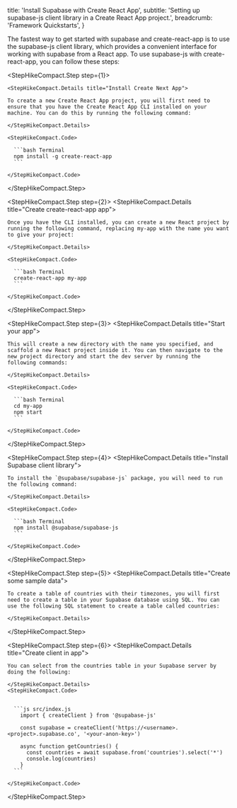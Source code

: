 
  title: 'Install Supabase with Create React App',
  subtitle: 'Setting up supabase-js client library in a Create React App project.',
  breadcrumb: 'Framework Quickstarts',
}

The fastest way to get started with supabase and create-react-app is to use the supabase-js client library, which provides a convenient interface for working with supabase from a React app. To use supabase-js with create-react-app, you can follow these steps:

<StepHikeCompact>

  <StepHikeCompact.Step step={1}>

    <StepHikeCompact.Details title="Install Create Next App">

    To create a new Create React App project, you will first need to ensure that you have the Create React App CLI installed on your machine. You can do this by running the following command:

    </StepHikeCompact.Details>

    <StepHikeCompact.Code>

      ```bash Terminal
      npm install -g create-react-app
      ```

    </StepHikeCompact.Code>

  </StepHikeCompact.Step>

  <StepHikeCompact.Step step={2}>
    <StepHikeCompact.Details title="Create create-react-app app">

    Once you have the CLI installed, you can create a new React project by running the following command, replacing my-app with the name you want to give your project:

    </StepHikeCompact.Details>

    <StepHikeCompact.Code>

      ```bash Terminal
      create-react-app my-app
      ```

    </StepHikeCompact.Code>

  </StepHikeCompact.Step>

  <StepHikeCompact.Step step={3}>
    <StepHikeCompact.Details title="Start your app">

    This will create a new directory with the name you specified, and scaffold a new React project inside it. You can then navigate to the new project directory and start the dev server by running the following commands:

    </StepHikeCompact.Details>

    <StepHikeCompact.Code>

      ```bash Terminal
      cd my-app
      npm start
      ```

    </StepHikeCompact.Code>

  </StepHikeCompact.Step>

  <StepHikeCompact.Step step={4}>
    <StepHikeCompact.Details title="Install Supabase client library">

    To install the `@supabase/supabase-js` package, you will need to run the following command:

    </StepHikeCompact.Details>

    <StepHikeCompact.Code>

      ```bash Terminal
      npm install @supabase/supabase-js
      ```

    </StepHikeCompact.Code>

  </StepHikeCompact.Step>

  <StepHikeCompact.Step step={5}>
    <StepHikeCompact.Details title="Create some sample data">

    To create a table of countries with their timezones, you will first need to create a table in your Supabase database using SQL. You can use the following SQL statement to create a table called countries:

    </StepHikeCompact.Details>

  </StepHikeCompact.Step>

  <StepHikeCompact.Step step={6}>
    <StepHikeCompact.Details title="Create client in app">

    You can select from the countries table in your Supabase server by doing the following:

    </StepHikeCompact.Details>
    <StepHikeCompact.Code>


      ```js src/index.js
        import { createClient } from '@supabase-js'

        const supabase = createClient('https://<username>.<project>.supabase.co', '<your-anon-key>')

        async function getCountries() {
          const countries = await supabase.from('countries').select('*')
          console.log(countries)
        }
      ```

    </StepHikeCompact.Code>

  </StepHikeCompact.Step>
</StepHikeCompact>


